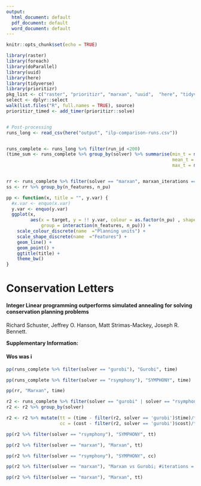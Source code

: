 ```yaml
---
output:
  html_document: default
  pdf_document: default
  word_document: default
---
```


```r
knitr::opts_chunk$set(echo = TRUE)

library(raster)
library(foreach)
library(doParallel)
library(uuid)
library(here)
library(tidyverse)
library(prioritizr)
pkg_list <- c("raster", "prioritizr", "marxan", "uuid",  "here", "tidyverse")
select <- dplyr::select
walk(list.files("R", full.names = TRUE), source)
prioritizr_timed <- add_timer(prioritizr::solve)


# Post-processing
runs_long <- read_csv(here("output", "ilp-comparison-runs.csv"))


runs_complete <- runs_long %>% filter(run_id <200)
(time_sum <- runs_complete %>% group_by(solver) %>% summarise(min_t = min(time),
                                                              mean_t = mean(time),
                                                              max_t = max(time)))


rr <- runs_complete %>% filter(solver == "marxan", marxan_iterations == 100000000, spf == 25) 
ss <- rr %>% group_by(n_features, n_pu)

pp <- function(x, title = "", y.var) {
  #x.var <- enquo(x.var)
  y.var <- enquo(y.var)
  ggplot(x, 
         aes(x = target, y = !! y.var, colour = as.factor(n_pu) , shape = as.factor(n_features), 
             group = interaction(n_features, n_pu))) +
    scale_colour_discrete(name  ="Planning units") +
    scale_shape_discrete(name  ="Features") + 
    geom_line() +
    geom_point() + 
    ggtitle(title) +
    theme_bw()
}

```

# Conservation Letters


#### Integer Linear programming outperforms simulated annealing for solving conservation planning problems 

Richard Schuster, Jeffrey O. Hanson, Matt Strimas-Mackey, Joseph R. Bennett. 


**Supplementary Information: **



#### Wos was i

```r
pp(runs_complete %>% filter(solver == "gurobi"), "Gurobi", time)
```


```r
                         
pp(runs_complete %>% filter(solver == "rsymphony"), "SYMPHONY", time)
```

```r

pp(rr, "Marxan", time)
```

```r

r2 <- runs_complete %>% filter(solver == "gurobi" | solver == "rsymphony" | (solver == "marxan" & marxan_iterations == 100000000 & spf == 25))
r2 <- r2 %>% group_by(solver)

r2 <- r2 %>% mutate(tt = (time - filter(r2, solver == 'gurobi')$time)/filter(r2, solver == 'gurobi')$time,
                    cc = (cost - filter(r2, solver == 'gurobi')$cost)/filter(r2, solver == 'gurobi')$cost)

pp(r2 %>% filter(solver == "rsymphony"), "SYMPHONY", tt)
```

```r
pp(r2 %>% filter(solver == "marxan"), "Marxan", tt)
```

```r

pp(r2 %>% filter(solver == "rsymphony"), "SYMPHONY", cc)
```

```r

pp(r2 %>% filter(solver == "marxan"), "Marxan vs Gurobi; #iterations = 1E+08; SPF = 25", cc * 100)
```

```r

pp(r2 %>% filter(solver == "marxan"), "Marxan", tt)
```


